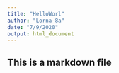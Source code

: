```yaml
---
title: "HelloWorl"
author: "Lorna-8a"
date: "7/9/2020"
output: html_document
---
```


## This is a markdown file
